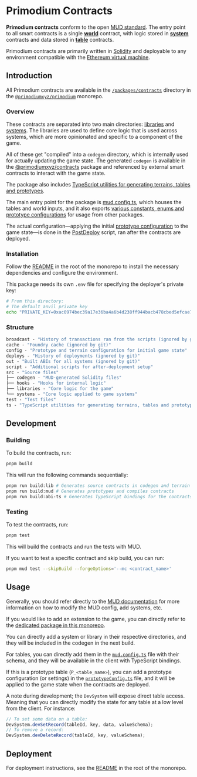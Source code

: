 # Primodium Contracts

**Primodium contracts** conform to the open [MUD standard](https://mud.dev). The
entry point to all smart contracts is a single
[**world**](https://mud.dev/world/introduction) contract, with logic stored in
[**system**](https://mud.dev/world/systems) contracts and data stored in
[**table**](https://mud.dev/world/tables) contracts.

Primodium contracts are primarily written in
[Solidity](https://soliditylang.org/) and deployable to any environment
compatible with the
[Ethereum virtual machine](https://ethereum.org/developers/docs/evm).

## Introduction

All Primodium contracts are available in the
[`/packages/contracts`](https://github.com/primodiumxyz/primodium/tree/main/packages/contracts)
directory in the
[`@primodiumxyz/primodium`](https://github.com/primodiumxyz/primodium/)
monorepo.

### Overview

These contracts are separated into two main directories:
[libraries](https://github.com/primodiumxyz/primodium/tree/main/packages/contracts/src/libraries)
and
[systems](https://github.com/primodiumxyz/primodium/tree/main/packages/contracts/src/systems).
The libraries are used to define core logic that is used across systems, which
are more opinionated and specific to a component of the game.

All of these get "compiled" into a `codegen` directory, which is internally used
for actually updating the game state. The generated `codegen` is available in
the
[@primodiumxyz/contracts](https://github.com/primodiumxyz/contracts/tree/main/src/codegen/)
package and referenced by external smart contracts to interact with the game
state.

The package also includes
[TypeScript utilities for generating terrains, tables and prototypes](https://github.com/primodiumxyz/primodium/tree/main/packages/contracts/ts).

The main entry point for the package is
[mud.config.ts](https://github.com/primodiumxyz/primodium/tree/main/packages/contracts/mud.config.ts),
which houses the tables and world inputs, and it also exports
[various constants, enums and prototype configurations](https://github.com/primodiumxyz/primodium/tree/main/packages/contracts/config)
for usage from other packages.

The actual configuration—applying the initial
[prototype configuration](https://github.com/primodiumxyz/primodium/tree/main/packages/contracts/config/prototypeConfig.ts)
to the game state—is done in the
[PostDeploy](https://github.com/primodiumxyz/primodium/tree/main/packages/contracts/script/PostDeploy.s.sol)
script, ran after the contracts are deployed.

### Installation

Follow the [README](./overview-source.mdx) in the root of the monorepo to
install the necessary dependencies and configure the environment.

This package needs its own `.env` file for specifying the deployer's private
key:

```bash
# From this directory:
# The default anvil private key
echo "PRIVATE_KEY=0xac0974bec39a17e36ba4a6b4d238ff944bacb478cbed5efcae784d7bf4f2ff80" >> .env
```

### Structure

```ml
broadcast - "History of transactions ran from the scripts (ignored by git)"
cache - "Foundry cache (ignored by git)"
config - "Prototype and terrain configuration for initial game state"
deploys - "History of deployments (ignored by git)"
out - "Built ABIs for all systems (ignored by git)"
script - "Additional scripts for after-deployment setup"
src - "Source files"
├── codegen - "MUD-generated Solidity files"
├── hooks - "Hooks for internal logic"
├── libraries - "Core logic for the game"
└── systems - "Core logic applied to game systems"
test - "Test files"
ts - "TypeScript utilities for generating terrains, tables and prototypes"
```

## Development

### Building

To build the contracts, run:

```bash
pnpm build
```

This will run the following commands sequentially:

```bash
pnpm run build:lib # Generates source contracts in codegen and terrain
pnpm run build:mud # Generates prototypes and compiles contracts
pnpm run build:abi-ts # Generates TypeScript bindings for the contracts
```

### Testing

To test the contracts, run:

```bash
pnpm test
```

This will build the contracts and run the tests with MUD.

If you want to test a specific contract and skip build, you can run:

```bash
pnpm mud test --skipBuild --forgeOptions='--mc <contract_name>'
```

## Usage

Generally, you should refer directly to the
[MUD documentation](https://mud.dev/introduction) for more information on how to
modify the MUD config, add systems, etc.

If you would like to add an extension to the game, you can directly refer to the
[dedicated package in this monorepo](https://github.com/primodiumxyz/primodium/tree/main/examples/template).

You can directly add a system or library in their respective directories, and
they will be included in the codegen in the next build.

For tables, you can directly add them in the
[`mud.config.ts`](https://github.com/primodiumxyz/primodium/tree/main/packages/contracts/mud.config.ts)
file with their schema, and they will be available in the client with TypeScript
bindings.

If this is a prototype table (`P_<table_name>`), you can add a prototype
configuration (or settings) in the
[`prototypeConfig.ts`](https://github.com/primodiumxyz/primodium/tree/main/packages/contracts/config/prototypeConfig.ts)
file, and it will be applied to the game state when the contracts are deployed.

A note during development; the `DevSystem` will expose direct table access.
Meaning that you can directly modify the state for any table at a low level from
the client. For instance:

```typescript
// To set some data on a table:
DevSystem.devSetRecord(tableId, key, data, valueSchema);
// To remove a record:
DevSystem.devDeleteRecord(tableId, key, valueSchema);
```

## Deployment

For deployment instructions, see the
[README](https://github.com/primodiumxyz/primodium/tree/main/README.md#deployment)
in the root of the monorepo.
